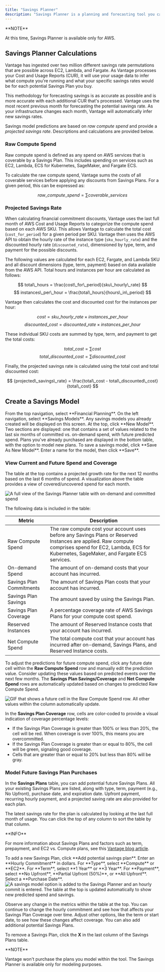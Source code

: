 ```yaml
---
title: "Savings Planner"
description: "Savings Planner is a planning and forecasting tool you can use to view and model [AWS Savings Plans](https://www.vantage.sh/blog/what-is-an-aws-savings-plan) and maximize cost savings. Savings Planner provides a view into your on-demand vs. committed spend. You can create models and see the future impact of committing to additional Savings Plans. Vantage automatically detects all existing AWS Saving Plans within your account. Historical cost data and forecasted on-demand usage values for the next 12 months are displayed."
---
```


<Info>
**NOTE**

At this time, Savings Planner is available only for AWS.
</Info>

## Savings Planner Calculations

Vantage has ingested over two million different savings rate permutations that are possible across EC2, Lambda, and Fargate. As Vantage processes your Cost and Usage Reports (CUR), it will use your usage data to infer what compute you're running and what your specific savings rates would be for each potential Savings Plan you buy.

This methodology for forecasting savings is as accurate as possible and is more accurate with each additional CUR that's processed. Vantage uses the most recent previous month for forecasting the potential savings rate. As your infrastructure changes each month, Vantage will automatically infer new savings rates.

Savings model predictions are based on *raw compute spend* and provide a *projected savings rate*. Descriptions and calculations are provided below.

### Raw Compute Spend

Raw compute spend is defined as any spend on AWS services that is coverable by a Savings Plan. This includes spending on services such as EC2, Lambda, ECS for Kubernetes, SageMaker, and Fargate ECS.

To calculate the raw compute spend, Vantage sums the costs of all coverable services before applying any discounts from Savings Plans. For a given period, this can be expressed as:

$$
{raw\_compute\_spend}= ∑coverable\_services
$$

### Projected Savings Rate

When calculating financial commitment discounts, Vantage uses the last full month of AWS Cost and Usage Reports to categorize the compute spend based on each AWS SKU. This allows Vantage to calculate the total cost (`cost_for_period`) for a given period per SKU. Vantage then uses the AWS API to obtain the hourly rate of the instance type (`sku_hourly_rate`) and the discounted hourly rate (`discounted_rate`), dimensioned by type, term, and payment for the possible discounts.

The following values are calculated for each EC2, Fargate, and Lambda SKU and all discount dimensions (type, term, payment) based on data available from the AWS API. Total hours and instances per hour are calculated as follows:

$$
total\_hours = \frac{cost\_for\_period}{sku\_hourly\_rate}
$$
$$
instances\_per\_hour = \frac{total\_hours}{hours\_in\_period}
$$

Vantage then calculates the cost and discounted cost for the instances per hour:

$$
{cost} = {sku\_hourly\_rate} \times{instances\_per\_hour}
$$
$$
{discounted\_cost} = {discounted\_rate} \times {instances\_per\_hour}
$$

These individual SKU costs are summed by type, term, and payment to get the total costs:

$$
{total\_cost} = \sum {cost}
$$
$$
{total\_discounted\_cost} = \sum {discounted\_cost}
$$

Finally, the projected savings rate is calculated using the total cost and total discounted cost:

$$
{projected\_savings\_rate} = \frac{total\_cost - total\_discounted\_cost}{total\_cost}
$$

## Create a Savings Model

<Steps>
  <Step>
  From the top navigation, select **Financial Planning**.
  </Step>
  <Step>
  On the left navigation, select **Savings Models**. Any savings models you already created will be displayed on this screen.
  </Step>
  <Step>
  At the top, click **New Model**. Two sections are displayed: one that contains a set of values related to the last six months of committed vs. on-demand spend, with future predicted spend. Plans you've already purchased are displayed in the bottom table, with the option to model new plans.
  </Step>
  <Step>
  To save a savings model, click **Save As New Model**.
  </Step>
  <Step>
  Enter a name for the model, then click **Save**.
  </Step>
</Steps>

### View Current and Future Spend and Coverage

The table at the top contains a projected growth rate for the next 12 months based on the last 6 months of spend. A visualization above the table provides a view of covered/uncovered spend for each month.

<Frame>
  <img alt="A full view of the Savings Planner table with on-demand and committed spend" src="https://assets.vantage.sh/docs/spend-table.png" />
</Frame>

The following data is included in the table:

| Metric | Description |
| --- | --- |
| Raw Compute Spend | The raw compute cost your account uses before any Savings Plans or Reserved Instances are applied. Raw compute comprises spend for EC2, Lambda, ECS for Kubernetes, SageMaker, and Fargate ECS services. |
| On-demand Spend | The amount of on-demand costs that your account has incurred. |
| Savings Plan Commitments | The amount of Savings Plan costs that your account has incurred. |
| Savings Plan Savings | The amount saved by using the Savings Plan. |
| Savings Plan Coverage | A percentage coverage rate of AWS Savings Plans for your compute cost spend. |
| Reserved Instances | The amount of Reserved Instance costs that your account has incurred. |
| Net Compute Spend | The total compute cost that your account has incurred after on-demand, Savings Plans, and Reserved Instance costs. |

To adjust the predictions for future compute spend, click any future date cell within the **Raw Compute Spend** row and manually edit the prediction value. Consider updating these values based on predicted events over the next few months. The **Savings Plan Savings/Coverage** and **Net Compute Spend** rows are automatically updated based on changes to predicted Raw Compute Spend.

<Frame>
  <img alt="GIF that shows a future cell in the Raw Compute Spend row. All other values within the column automatically update." src="https://assets.vantage.sh/docs/adjust-spend.gif" />
</Frame>

In the **Savings Plan Coverage** row, cells are color-coded to provide a visual indication of coverage percentage levels:

- If the Savings Plan Coverage is greater than 100% or less than 20%, the cell will be red. When coverage is over 100%, this means you are overcommitted.
- If the Savings Plan Coverage is greater than or equal to 80%, the cell will be green, signaling good coverage.
- Cells that are greater than or equal to 20% but less than 80% will be gray.

### Model Future Savings Plan Purchases

In the **Savings Plans** table, you can add potential future Savings Plans. All your existing Savings Plans are listed, along with type, term, payment (e.g., No Upfront), purchase date, and expiration date. Upfront payment, recurring hourly payment, and a projected saving rate are also provided for each plan.

The latest savings rate for the plan is calculated by looking at the last full month of usage. You can click the top of any column to sort the table by that column.

<Note>
**INFO**

For more information about Savings Plans and factors such as term, prepayment, and EC2 vs. Compute plans, see this [Vantage blog article](https://www.vantage.sh/blog/what-is-an-aws-savings-plan).
</Note>

<Steps>
  <Step>
  To add a new Savings Plan, click **Add potential savings plan**.
  </Step>
  <Step>
  Enter an **Hourly Commitment** in dollars.
  </Step>
  <Step>
  For **Type**, select **Compute** or **EC2**.
  </Step>
  <Step>
  For **Term**, select **1 Year** or **3 Year**.
  </Step>
  <Step>
  For **Payment**, select **No Upfront**, **Partial Upfront (50%)**, or **All Upfront**.
  </Step>
  <Step>
  Select a **Purchase Date**.
  </Step>
</Steps>

<Frame>
  <img alt="A savings model option is added to the Savings Planner and an hourly commit is entered. The table at the top is updated automatically to show new predicted spend and savings." src="https://assets.vantage.sh/docs/savings-plan.gif" />
</Frame>

Observe any change in the metrics within the table at the top. You can continue to change the hourly commitment and see how that affects your Savings Plan Coverage over time. Adjust other options, like the term or start date, to see how these changes affect coverage. You can also add additional potential Savings Plans.

To remove a Savings Plan, click the **X** in the last column of the Savings Plans table.

<Info>
**NOTE**

Vantage won't purchase the plans you model within the tool. The Savings Planner is available only for modeling purposes.
</Info>
